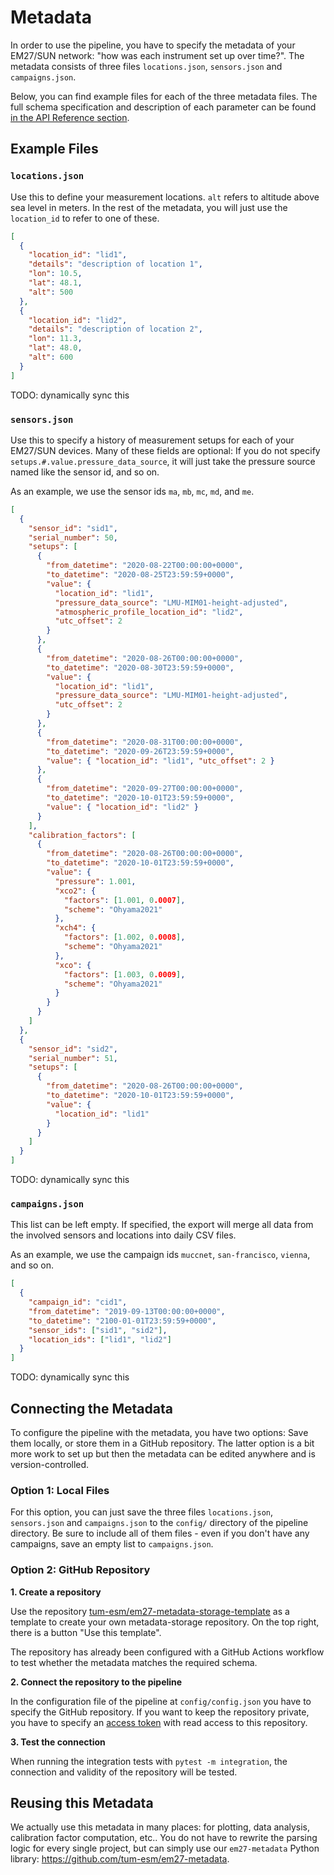 
# Metadata

In order to use the pipeline, you have to specify the metadata of your EM27/SUN network: "how was each instrument set up over time?". The metadata consists of three files `locations.json`, `sensors.json` and `campaigns.json`.

<Callout type="info" emoji="💡">

Below, you can find example files for each of the three metadata files. The full schema specification and description of each parameter can be found [in the API Reference section](/docs/api-reference/metadata).

</Callout>

## Example Files

### `locations.json`

Use this to define your measurement locations. `alt` refers to altitude above sea level in meters. In the rest of the metadata, you will just use the `location_id` to refer to one of these.

```json
[
  {
    "location_id": "lid1",
    "details": "description of location 1",
    "lon": 10.5,
    "lat": 48.1,
    "alt": 500
  },
  {
    "location_id": "lid2",
    "details": "description of location 2",
    "lon": 11.3,
    "lat": 48.0,
    "alt": 600
  }
]
```

TODO: dynamically sync this

### `sensors.json`

Use this to specify a history of measurement setups for each of your EM27/SUN devices. Many of these fields are optional: If you do not specify `setups.#.value.pressure_data_source`, it will just take the pressure source named like the sensor id, and so on.

As an example, we use the sensor ids `ma`, `mb`, `mc`, `md`, and `me`.

```json
[
  {
    "sensor_id": "sid1",
    "serial_number": 50,
    "setups": [
      {
        "from_datetime": "2020-08-22T00:00:00+0000",
        "to_datetime": "2020-08-25T23:59:59+0000",
        "value": {
          "location_id": "lid1",
          "pressure_data_source": "LMU-MIM01-height-adjusted",
          "atmospheric_profile_location_id": "lid2",
          "utc_offset": 2
        }
      },
      {
        "from_datetime": "2020-08-26T00:00:00+0000",
        "to_datetime": "2020-08-30T23:59:59+0000",
        "value": {
          "location_id": "lid1",
          "pressure_data_source": "LMU-MIM01-height-adjusted",
          "utc_offset": 2
        }
      },
      {
        "from_datetime": "2020-08-31T00:00:00+0000",
        "to_datetime": "2020-09-26T23:59:59+0000",
        "value": { "location_id": "lid1", "utc_offset": 2 }
      },
      {
        "from_datetime": "2020-09-27T00:00:00+0000",
        "to_datetime": "2020-10-01T23:59:59+0000",
        "value": { "location_id": "lid2" }
      }
    ],
    "calibration_factors": [
      {
        "from_datetime": "2020-08-26T00:00:00+0000",
        "to_datetime": "2020-10-01T23:59:59+0000",
        "value": {
          "pressure": 1.001,
          "xco2": {
            "factors": [1.001, 0.0007],
            "scheme": "Ohyama2021"
          },
          "xch4": {
            "factors": [1.002, 0.0008],
            "scheme": "Ohyama2021"
          },
          "xco": {
            "factors": [1.003, 0.0009],
            "scheme": "Ohyama2021"
          }
        }
      }
    ]
  },
  {
    "sensor_id": "sid2",
    "serial_number": 51,
    "setups": [
      {
        "from_datetime": "2020-08-26T00:00:00+0000",
        "to_datetime": "2020-10-01T23:59:59+0000",
        "value": {
          "location_id": "lid1"
        }
      }
    ]
  }
]
```

TODO: dynamically sync this

### `campaigns.json`

This list can be left empty. If specified, the export will merge all data from the involved sensors and locations into daily CSV files.

As an example, we use the campaign ids `muccnet`, `san-francisco`, `vienna`, and so on.

```json
[
  {
    "campaign_id": "cid1",
    "from_datetime": "2019-09-13T00:00:00+0000",
    "to_datetime": "2100-01-01T23:59:59+0000",
    "sensor_ids": ["sid1", "sid2"],
    "location_ids": ["lid1", "lid2"]
  }
]
```

TODO: dynamically sync this

## Connecting the Metadata

To configure the pipeline with the metadata, you have two options: Save them locally, or store them in a GitHub repository. The latter option is a bit more work to set up but then the metadata can be edited anywhere and is version-controlled.

### Option 1: Local Files

For this option, you can just save the three files `locations.json`, `sensors.json` and `campaigns.json` to the `config/` directory of the pipeline directory. Be sure to include all of them files - even if you don't have any campaigns, save an empty list to `campaigns.json`.

### Option 2: GitHub Repository

**1. Create a repository**

Use the repository [tum-esm/em27-metadata-storage-template](https://github.com/tum-esm/em27-metadata-storage-template) as a template to create your own metadata-storage repository. On the top right, there is a button "Use this template".

The repository has already been configured with a GitHub Actions workflow to test whether the metadata matches the required schema.

**2. Connect the repository to the pipeline**

In the configuration file of the pipeline at `config/config.json` you have to specify the GitHub repository. If you want to keep the repository private, you have to specify an [access token](https://docs.github.com/en/authentication/keeping-your-account-and-data-secure/managing-your-personal-access-tokens#creating-a-personal-access-token-classic) with read access to this repository.

**3. Test the connection**

When running the integration tests with `pytest -m integration`, the connection and validity of the repository will be tested.

## Reusing this Metadata

We actually use this metadata in many places: for plotting, data analysis, calibration factor computation, etc.. You do not have to rewrite the parsing logic for every single project, but can simply use our `em27-metadata` Python library: https://github.com/tum-esm/em27-metadata.
